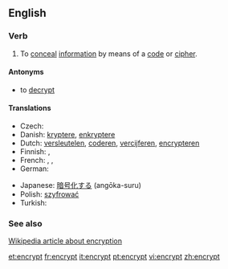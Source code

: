 ==English==

===Verb===
{{en-verb}}
# To [[conceal]] [[information]] by means of a [[code]] or [[cipher]]. 

====Antonyms====
*to [[decrypt]]

====Translations====
{{trans-top|to conceal information by means of a code or cipher}}
* Czech: {{t-|cs|zašifrovat}}
* Danish: [[kryptere]], [[enkryptere]]
* Dutch: [[versleutelen]], [[coderen]], [[vercijferen]], [[encrypteren]]
* Finnish: {{t-|fi|kryptata}}, {{t+|fi|salata}}
* French: {{t+|fr|coder}}, {{t+|fr|chiffrer}}, {{t+|fr|crypter}}
* German: {{t-|de|verschlüsseln}}
{{trans-mid}}
* Japanese: [[暗号化する]] (angōka-suru)
* Polish: [[szyfrować]]
* Turkish: {{t|tr|şifrelemek}}
{{trans-bottom}}


===See also===
[[w:Encryption|Wikipedia article about encryption]]

[[et:encrypt]]
[[fr:encrypt]]
[[it:encrypt]]
[[pt:encrypt]]
[[vi:encrypt]]
[[zh:encrypt]]
